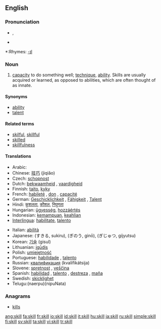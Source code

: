 ==English==
{{wikipedia}}
===Pronunciation===
*{{IPA|/skɪl/}}, {{SAMPA|/skIl/}}
*{{audio|en-us-skill.ogg|Audio (US)}}

*:Rhymes: [[Rhymes:English:-ɪl|-ɪl]]

===Noun===
{{en-noun}}

# [[capacity]] to do something well; [[technique]], [[ability]]. Skills are usually acquired or learned, as opposed to abilities, which are often thought of as innate.

====Synonyms====
*[[ability]]
*[[talent]]

====Related terms====
*[[skilful]], [[skillful]]
*[[skilled]]
*[[skillfulness]]

====Translations====
{{trans-top|capacity to do something well}}
*Arabic: {{ARchar|[[مهارة]]}} {{IPAchar|(mahára)}} {{f}}
*Chinese: [[技巧]] (jìqiǎo)
*Czech: [[schopnost]] {{f}}
*Dutch: [[bekwaamheid]] {{f}}, [[vaardigheid]] {{f}}
*Finnish: [[taito]], [[kyky]]
*French: [[habileté]] {{f}}, [[don]] {{m}}, [[capacité]] {{f}}
*German: [[Geschicklichkeit]] {{f}}, [[Fähigkeit]] {{f}}, [[Talent]] {{n}}
*Hindi: [[कुशलता]], [[कौशल]], [[निपुणता]]
*Hungarian: [[ügyesség]], [[hozzáértés]]
*Indonesian: [[mampu|kemampuan]], [[ahli|keahlian]]
*[[Interlingua]]: [[habilitate]], [[talento]]
{{trans-mid}}
*Italian: [[abilità]] {{f}}
*Japanese: {{JAchar|[[スキル]]}} (すきる, sukiru), {{JAchar|[[技能]]}} (ぎのう, ginō), {{JAchar|[[技術]]}} (ぎじゅつ, gijyutsu)
*Korean: [[기술]] (gisul)
*Lithuanian: [[įgūdis]] {{m}}
*Polish: [[umiejętność]] {{f}}
*Portuguese: [[habilidade]] {{f}}, [[talento]] {{m}}
*Russian: [[квалификация]] (kvalifikátsija)
*Slovene: [[spretnost]] {{f}}, [[veščina]] {{f}}
*Spanish: [[habilidad]] {{f}}, [[talento]] {{m}}, [[destreza]] {{f}}, [[maña]] {{f}}
*Swedish: [[skicklighet]]
*Telugu:{{t|te|నేర్పు}}(naerpu){{t|te|నిపుణత}}(nipuNata)
{{trans-bottom}}

===Anagrams===
*[[kills]]

[[ang:skill]]
[[fa:skill]]
[[fr:skill]]
[[io:skill]]
[[id:skill]]
[[it:skill]]
[[hu:skill]]
[[ja:skill]]
[[ru:skill]]
[[simple:skill]]
[[fi:skill]]
[[sv:skill]]
[[ta:skill]]
[[vi:skill]]
[[tr:skill]]